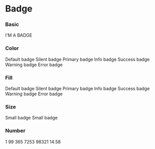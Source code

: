 
<Meta title="Components/Notify/Badge" component={Badge} />

# Badge

<ArgsTable of={Badge} />

### Basic

<Canvas>
    <Story name="basic">
        <Badge>I'M A BADGE</Badge>
    </Story>
</Canvas>

### Color

<Canvas>
    <Story name="color">
        <React.Fragment>
            <Paragraph>
                <Badge>Default badge</Badge>
            </Paragraph>
            <Paragraph>
                <Badge color="silent">Silent badge</Badge>
            </Paragraph>
            <Paragraph>
                <Badge color="primary">Primary badge</Badge>
            </Paragraph>
            <Paragraph>
                <Badge color="info">Info badge</Badge>
            </Paragraph>
            <Paragraph>
                <Badge color="success">Success badge</Badge>
            </Paragraph>
            <Paragraph>
                <Badge color="warning">Warning badge</Badge>
            </Paragraph>
            <Paragraph spacing="none">
                <Badge color="error">Error badge</Badge>
            </Paragraph>
        </React.Fragment>
    </Story>
</Canvas>

### Fill

<Canvas>
    <Story name="fill">
        <React.Fragment>
            <Paragraph>
                <Badge fill>Default badge</Badge>
            </Paragraph>
            <Paragraph>
                <Badge fill color="silent">
                    Silent badge
                </Badge>
            </Paragraph>
            <Paragraph>
                <Badge fill color="primary">
                    Primary badge
                </Badge>
            </Paragraph>
            <Paragraph>
                <Badge fill color="info">
                    Info badge
                </Badge>
            </Paragraph>
            <Paragraph>
                <Badge fill color="success">
                    Success badge
                </Badge>
            </Paragraph>
            <Paragraph>
                <Badge fill color="warning">
                    Warning badge
                </Badge>
            </Paragraph>
            <Paragraph spacing="none">
                <Badge fill color="error">
                    Error badge
                </Badge>
            </Paragraph>
        </React.Fragment>
    </Story>
</Canvas>

### Size

<Canvas>
    <Story name="size">
        <React.Fragment>
            <Paragraph>
                <Badge size="small">Small badge</Badge>
            </Paragraph>
            <Paragraph spacing="none">
                <Badge fill size="small">
                    Small badge
                </Badge>
            </Paragraph>
        </React.Fragment>
    </Story>
</Canvas>

### Number

<Canvas>
    <Story name="number">
        <React.Fragment>
            <Paragraph>
                <Badge fill number>
                    1
                </Badge>
            </Paragraph>
            <Paragraph>
                <Badge fill number color="primary">
                    99
                </Badge>
            </Paragraph>
            <Paragraph>
                <Badge fill number color="info">
                    365
                </Badge>
            </Paragraph>
            <Paragraph>
                <Badge fill number color="success">
                    7253
                </Badge>
            </Paragraph>
            <Paragraph>
                <Badge fill number color="warning">
                    98321
                </Badge>
            </Paragraph>
            <Paragraph>
                <Badge fill number color="error">
                    14.58
                </Badge>
            </Paragraph>
        </React.Fragment>
    </Story>
</Canvas>
